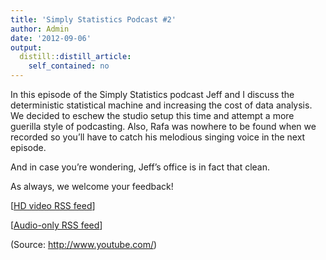 ```yaml
---
title: 'Simply Statistics Podcast #2'
author: Admin
date: '2012-09-06'
output:
  distill::distill_article:
    self_contained: no
---
```


In this episode of the Simply Statistics podcast Jeff and I discuss the deterministic statistical machine and increasing the cost of data analysis. We decided to eschew the studio setup this time and attempt a more guerilla style of podcasting. Also, Rafa was nowhere to be found when we recorded so you’ll have to catch his melodious singing voice in the next episode.

And in case you’re wondering, Jeff’s office is in fact that clean.

As always, we welcome your feedback!

[<a href="http://www.biostat.jhsph.edu/~rpeng/podcast/simplystatistics_HDvideo.xml" target="_blank">HD video RSS feed</a>]

[<a href="http://www.biostat.jhsph.edu/~rpeng/podcast/simplystatistics_audio.xml" target="_blank">Audio-only RSS feed</a>]

<div class="attribution">
  (<span>Source:</span> <a href="http://www.youtube.com/">http://www.youtube.com/</a>)
</div>
